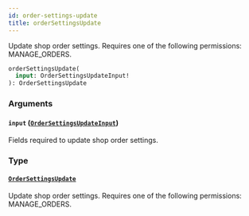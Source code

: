 ```yaml
---
id: order-settings-update
title: orderSettingsUpdate
---
```



Update shop order settings. Requires one of the following permissions: MANAGE_ORDERS.

```graphql
orderSettingsUpdate(
  input: OrderSettingsUpdateInput!
): OrderSettingsUpdate
```


### Arguments

#### `input` ([`OrderSettingsUpdateInput`](../../../developer/api-reference/inputs/order-settings-update-input))

Fields required to update shop order settings.


### Type

#### [`OrderSettingsUpdate`](../../../developer/api-reference/objects/order-settings-update) 

Update shop order settings. Requires one of the following permissions: MANAGE_ORDERS.




